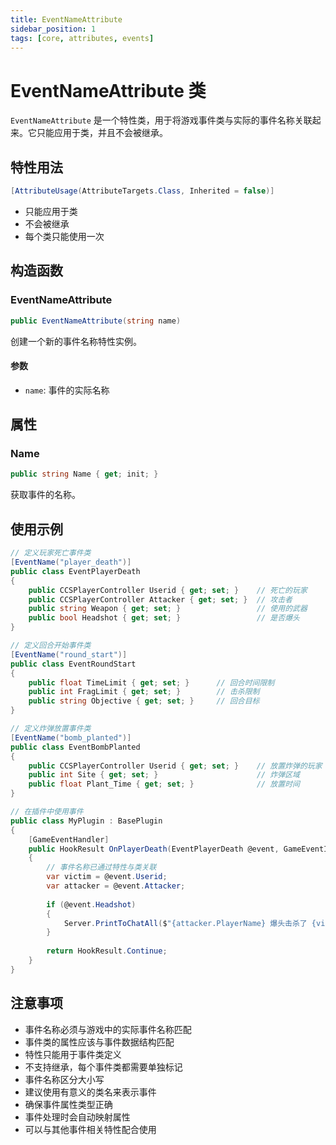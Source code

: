 ```yaml
---
title: EventNameAttribute
sidebar_position: 1
tags: [core, attributes, events]
---
```


# EventNameAttribute 类

`EventNameAttribute` 是一个特性类，用于将游戏事件类与实际的事件名称关联起来。它只能应用于类，并且不会被继承。

## 特性用法

```csharp
[AttributeUsage(AttributeTargets.Class, Inherited = false)]
```

- 只能应用于类
- 不会被继承
- 每个类只能使用一次

## 构造函数

### EventNameAttribute
```csharp
public EventNameAttribute(string name)
```

创建一个新的事件名称特性实例。

#### 参数
- `name`: 事件的实际名称

## 属性

### Name
```csharp
public string Name { get; init; }
```

获取事件的名称。

## 使用示例

```csharp
// 定义玩家死亡事件类
[EventName("player_death")]
public class EventPlayerDeath
{
    public CCSPlayerController Userid { get; set; }    // 死亡的玩家
    public CCSPlayerController Attacker { get; set; }  // 攻击者
    public string Weapon { get; set; }                 // 使用的武器
    public bool Headshot { get; set; }                 // 是否爆头
}

// 定义回合开始事件类
[EventName("round_start")]
public class EventRoundStart
{
    public float TimeLimit { get; set; }      // 回合时间限制
    public int FragLimit { get; set; }        // 击杀限制
    public string Objective { get; set; }     // 回合目标
}

// 定义炸弹放置事件类
[EventName("bomb_planted")]
public class EventBombPlanted
{
    public CCSPlayerController Userid { get; set; }    // 放置炸弹的玩家
    public int Site { get; set; }                      // 炸弹区域
    public float Plant_Time { get; set; }              // 放置时间
}

// 在插件中使用事件
public class MyPlugin : BasePlugin
{
    [GameEventHandler]
    public HookResult OnPlayerDeath(EventPlayerDeath @event, GameEventInfo info)
    {
        // 事件名称已通过特性与类关联
        var victim = @event.Userid;
        var attacker = @event.Attacker;
        
        if (@event.Headshot)
        {
            Server.PrintToChatAll($"{attacker.PlayerName} 爆头击杀了 {victim.PlayerName}！");
        }
        
        return HookResult.Continue;
    }
}
```

## 注意事项

- 事件名称必须与游戏中的实际事件名称匹配
- 事件类的属性应该与事件数据结构匹配
- 特性只能用于事件类定义
- 不支持继承，每个事件类都需要单独标记
- 事件名称区分大小写
- 建议使用有意义的类名来表示事件
- 确保事件属性类型正确
- 事件处理时会自动映射属性
- 可以与其他事件相关特性配合使用